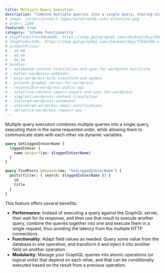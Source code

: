 ```yaml
---
title: Multiple Query Execution
description: "Combine multiple queries into a single query, sharing state across them and executing them in the requested order."
# image: /assets/product-logos/GatoGraphQL-suki-extension.png
# order: 2200
featured: true
category: 'Schema functionality'
# shopProductTestModeURL: https://shop.gatographql.com/checkout/buy/9de8afdb-84d2-48f6-bde7-e0f96c81a0da
# shopProductURL: https://shop.gatographql.com/checkout/buy/f7bde59b-c180-4aff-99df-7561d0bbed3b
# productPrices:
# - 24.99
# - 49.99
# - 99.99
# bundles:
# - automated-content-translation-and-sync-for-wordpress-multisite
# - better-wordpress-webhooks
# - easy-wordpress-bulk-transform-and-update
# - private-graphql-server-for-wordpress
# - responsible-wordpress-public-api
# - selective-content-import-export-and-sync-for-wordpress
# - simplest-wordpress-content-translation
# - tailored-wordpress-automator
# - unhindered-wordpress-email-notifications
# - versatile-wordpress-request-api
---
```


Multiple query execution combines multiple queries into a single query, executing them in the same requested order, while allowing them to communicate state with each other via dynamic variables.

```graphql
query GetLoggedInUserName {
  loggedInUser {
    name @export(as: $loggedInUserName)
  }
}

query FindPosts @depends(on: "GetLoggedInUserName") {
  posts(filter: { search: $loggedInUserName }) {
    id
    title
  }
}
```

This feature offers several benefits:

- **Performance**: Instead of executing a query against the GraphQL server, then wait for its response, and then use that result to execute another query, combine the queries together into one and execute them in a single request, thus avoiding the latency from the multiple HTTP connections.
- **Functionality**: Adapt field values as needed. Query some value from the database in one operation, and transform it and inject it into another field on another operation.
- **Modularity**: Manage your GraphQL queries into atomic operations (or logical units) that depend on each other, and that can be conditionally executed based on the result from a previous operation.

